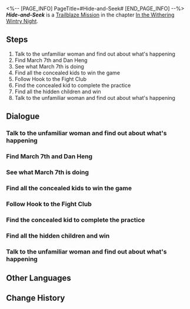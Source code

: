 <%-- [PAGE_INFO]
PageTitle=#Hide-and-Seek#
[END_PAGE_INFO] --%>
{{Stub|Dialogue, characters, and location(s)}}
{{Mission Infobox
|id            = 1010401
|title         = 
|image         = Mission Hide-and-Seek.png
|type          = Trailblaze
|event_name    = 
|chapter       = In the Withering Wintry Night
|requirements  = [[Trailblaze Mission]] ''[[You Can Run, But You Can't Hide]]'' completed
|summary       = Dizziness set in, and you awakened to find yourself separated from your companions, lying on a bed. Through a thrilling game of hide-and-seek, you reunited with March 7th and embarked on a quest to locate Dan Heng.
|characters    = <!--characters that appear in this mission-->
|startLocation = <!--location as it intially appears on the mission screen-->
|world         = <!--i.e. Penacony-->
|area          = <!--i.e. A Child's Dream-->
|prev          = 
|next          = Hide-and-Seek
|exp           = 600
|credits       = 
|stellarJade   = 
|other         = {{Card List|Adventure Log*6; Condensed Aether*3; Trick Snack*10; Simple First-Aid Device*10|delim=;}}
}}
'''''Hide-and-Seek''''' is a [[Trailblaze Mission]] in the chapter [[In the Withering Wintry Night]].

==Steps==
# Talk to the unfamiliar woman and find out about what's happening
# Find March 7th and Dan Heng
# See what March 7th is doing
# Find all the concealed kids to win the game
# Follow Hook to the Fight Club
# Find the concealed kid to complete the practice
# Find all the hidden children and win
# Talk to the unfamiliar woman and find out about what's happening

<!--
==Gameplay Notes==

--><!--
==Trial Character==

-->
==Dialogue==
{{Stub Dialogue}}
===Talk to the unfamiliar woman and find out about what's happening===
{{Mission Description|type=trailblaze|location=<!--to be added-->|As the daughter of the Supreme Guardian, Bronya has always been quick and decisive &mdash; this pursuit operation targeted at you was no exception.<br />Good thing your "good pal" Sampo arrived just in time to rescue you. It's just that... it would've been better if he didn't knock you out with the smoke bomb made from questionable ingredients.<br />In your daze, you realize that you aren't tied up but placed on a bed somewhere &mdash; to a degree, this tells you that you're not in immediate danger. You'll have to ask the unfamiliar woman in front of you for more details.}}
{{Dialogue Start}}
:{{tx}}
{{Dialogue End}}

===Find March 7th and Dan Heng===
{{Mission Description|type=trailblaze|location=<!--to be added-->|update|The doctor named Natasha explained the entire incident to you. You now know two things:<br />One, Dan Heng has been grabbed by Sampo. And two, March 7th abandoned you to go shopping. As for Bronya... Well, you're not too concerned about the well-being of your enemies right now.<br />Whatever the case, you decide to find your two companions first and have a deep conversation about why they left you behind.}}
{{Dialogue Start}}
:{{tx}}
{{Dialogue End}}

===See what March 7th is doing===
{{Mission Description|type=trailblaze|location=<!--to be added-->|update|You find March 7th and discover her to be immersed in a children's game and doesn't notice you at all.<br />"Of course," you think. "When a companion is unconscious and the other missing, what better way to resolve it than to 'find a few kids to play games with'?"<br />You've convinced yourself. Now it's the cute March 7th's turn to do the same.}}
{{Dialogue Start}}
:{{tx}}
{{Dialogue End}}

===Find all the concealed kids to win the game===
{{Mission Description|type=trailblaze|location=<!--to be added-->|update|March 7th attempts to convince you but you no longer care for it as much anymore, because the kids have started taunting you.<br />You will not stand for this! It's time to show these children the cruelty of the grown-ups' world.<br />Little do they know that the practice just now was just a warm-up... The cruel and real Hide-and-seek is only about to begin!}}
{{Dialogue Start}}
:{{tx}}
{{Dialogue End}}

===Follow Hook to the Fight Club===
{{Mission Description|type=trailblaze|location=<!--to be added-->|update|You've won and claimed victory in the game of hide-and-seek. You put on enough of a display of the rules of survival in the grown-ups' world to cause some emotional trauma for these kids.<br />And now, the loser will have to fulfill her duty and guide the winner to the Fight Club to find Dan Heng.<br />However, you still have no choice but to address this puny loser as the Pitch-Dark Hook the Great... You didn't take a liking to this.}}
{{Dialogue Start}}
:{{tx}}
{{Dialogue End}}

===Find the concealed kid to complete the practice===
{{Mission Description|type=trailblaze|location=<!--to be added-->|update|March 7th attempts to convince you but you no longer care for it as much anymore, because the kids have started taunting you.<br />You will not stand for this! It's time to show these children the cruelty of the grown-ups' world.<br />Use your unrivaled and precise hiding skills to teach these kids a lesson!}}
{{Dialogue Start}}
:{{tx}}
{{Dialogue End}}

===Find all the hidden children and win===
{{Mission Description|type=trailblaze|location=<!--to be added-->|update|March 7th attempts to convince you but you no longer care for it as much anymore, because the kids have started taunting you.<br />You will not stand for this! It's time to show these children the cruelty of the grown-ups' world.<br />Little do they know that the practice just now was just a warm-up... The cruel and real Hide-and-seek is only about to begin!}}
{{Dialogue Start}}
:{{tx}}
{{Dialogue End}}

===Talk to the unfamiliar woman and find out about what's happening===
{{Mission Description|type=trailblaze|location=<!--to be added-->|update|As the daughter of the Supreme Guardian, Bronya has always been quick and decisive &mdash; this pursuit operation targeted at you was no exception.<br />Good thing your "good pal" Sampo arrived just in time to rescue you. It's just that... it would've been better if he didn't knock you out with the smoke bomb made from questionable ingredients.<br />In your daze, you realize that you aren't tied up but placed on a bed somewhere &mdash; to a degree, this tells you that you're not in immediate danger. You'll have to ask the unfamiliar woman in front of you for more details.}}
{{Dialogue Start}}
:{{tx}}
{{Dialogue End}}

==Other Languages==
{{Other Languages
|en   = Hide-and-Seek
|zhs  = 捉迷藏
|zht  = 捉迷藏
|ja   = かくれんぼ
|ko   = 숨바꼭질
|es   = El escondite
|fr   = Cache-cache
|ru   = Игра в прятки
|th   = เกมซ่อนหา
|vi   = Trốn Tìm
|de   = Versteckspiel
|id   = Petak Umpet
|pt   = Esconde-Esconde
}}

==Change History==
{{Change History|1.0}}
